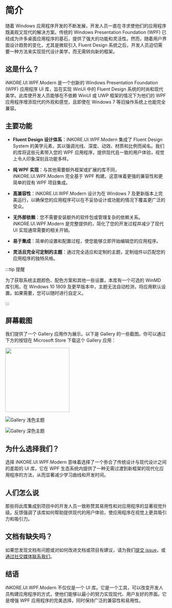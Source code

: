 # 简介

随着 Windows 应用程序开发的不断发展，开发人员一直在寻求使他们的应用程序既美观又现代的解决方案。传统的 Windows Presentation Foundation (WPF) 已经成为许多桌面应用程序的基石，提供了强大的功能和灵活性。然而，随着用户界面设计趋势的变化，尤其是微软引入 Fluent Design 系统之后，开发人员迫切需要一种方法来实现现代设计美学，而无需转向新的框架。

## 这是什么？

iNKORE.UI.WPF.Modern 是一个创新的 Windows Presentation Foundation (WPF) 应用程序 UI 库，旨在实现 WinUI 中的 Fluent Design 系统的时尚和现代美学。此库使开发人员能够在不依赖 WinUI 或 UWP 框架的情况下为他们的 WPF 应用程序增添现代的外观和感觉，且即使在 Windows 7 等旧操作系统上也能完全兼容。

## 主要功能

- **Fluent Design 设计体系**：iNKORE.UI.WPF.Modern 集成了 Fluent Design System 的美学元素，其以强调光线、深度、动效、材质和比例而闻名。我们的库将这些元素带入您的 WPF 应用程序，提供现代且一致的用户体验，视觉上令人印象深刻且功能多样。

- **纯 WPF 实现**：与其他需要额外框架或扩展的库不同，iNKORE.UI.WPF.Modern 完全基于 WPF 构建。这意味着更强的兼容性和更简单的现有 WPF 项目集成。

- **高兼容性**：iNKORE.UI.WPF.Modern 设计为在 Windows 7 及更新版本上完美运行，以确保您的应用程序可以在不妥协设计或功能的情况下覆盖更广泛的受众。

- **无外部依赖**：您不需要安装额外的软件包或管理复杂的依赖关系。iNKORE.UI.WPF.Modern 是完整提供的，简化了您的开发过程并减少了现代 UI 实现通常需要的相关开销。

- **易于集成**：简单的设置和配置过程，使您能够立即开始编辑您的应用程序。

- **灵活且完全可定制的主题**：通过完全适应和定制的主题，定制组件以匹配您的应用程序的独特风格。

:::tip 提醒

为了获取系统主题颜色、配色方案和其他一些设置，本库有一个可选的 WinMD 库引用。在 Windows 10 1809 及更早版本中，主题无法自动检测，将应用默认设置。如果需要，您可以随时进行自定义。

:::

## 屏幕截图

我们提供了一个 Gallery 应用作为展示。以下是 Gallery 的一些截图。你可以通过下方的按钮在 Microsoft Store 下载这个 Gallery 应用：

<a href="https://apps.microsoft.com/detail/9n3js11zc38g?mode=direct">
	<img src="https://get.microsoft.com/images/zh-cn%20dark.svg" width="200"/>
</a>

![Gallery 浅色主题](gallery-light.png)

![Gallery 深色主题](gallery-dark.png)

## 为什么选择我们？

选择 iNKORE.UI.WPF.Modern 意味着选择了一个弥合了传统设计与现代设计之间的差距的 UI 库，它在 WPF 生态系统内提供了一种无需过渡到新框架的现代化应用程序的方法，从而显著减少学习曲线和开发时间。

## 人们怎么说

那些将此库集成到项目中的开发人员一致称赞其易用性和对应用程序的显著视觉升级。反馈强调了该库如何帮助提供现代的用户体验，使应用程序在视觉上更具吸引力和吸引力。

## 文档有缺失吗？

如果您发现文档有问题或对如何改进文档或项目有建议，请为我们[提交 issue](https://github.com/iNKORE-NET/UI.WPF.Modern/issues/new/choose)，或[通过社交媒体联系我们](https://inkore.net/about#social)。

## 结语

iNKORE.UI.WPF.Modern 不仅仅是一个 UI 库。它是一个工具，可以改变开发人员构建应用程序的方式，使他们能够以最小的努力实现现代、用户友好的界面。它是增强 WPF 应用程序的完美选择，同时保持广泛的兼容性和易用性。
